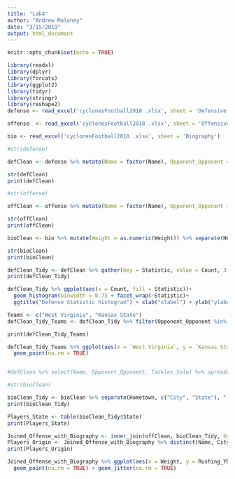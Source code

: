 ```yaml
---
title: "Lab4"
author: "Andrew Maloney"
date: "3/15/2019"
output: html_document
---
```


```r
knitr::opts_chunk$set(echo = TRUE)
```


```r

library(readxl)
library(dplyr) 
library(forcats)
library(ggplot2)
library(tidyr)
library(stringr)
library(reshape2)
defense <- read_excel('cyclonesFootball2018 .xlsx', sheet = 'Defensive')

offense  <- read_excel('cyclonesFootball2018 .xlsx', sheet = 'Offensive')

bio <- read_excel('cyclonesFootball2018 .xlsx', sheet = 'Biography')


```

```r
#str(defense)

defClean <- defense %>% mutate(Name = factor(Name), Opponent_Opponent = factor(Opponent_Opponent)) %>% mutate_at(vars(starts_with("Tack")), list(as.numeric)) %>% mutate_at(vars(starts_with("Turn")), list(as.numeric)) %>% mutate_at(vars(starts_with("Pass")), list(as.numeric))

str(defClean)
print(defClean)

```

```r
#str(offense)

offClean <- offense %>% mutate(Name = factor(Name), Opponent_Opponent = factor(Opponent_Opponent)) %>% mutate_at(vars(starts_with("Rec")), list(as.numeric)) %>% mutate_at(vars(starts_with("Rush")), list(as.numeric)) %>% mutate_at(vars(starts_with("Pass")), list(as.numeric))

str(offClean)
print(offClean)
```

```r

bioClean <- bio %>% mutate(Weight = as.numeric(Weight)) %>% separate(Height, c("Feet", "Inches"), "-", convert = TRUE) %>% mutate(Height = (Feet*12) + Inches)

str(bioClean)
print(bioClean)
```

```r

defClean_Tidy <- defClean %>% gather(key = Statistic, value = Count, 3:11)
print(defClean_Tidy)
```

```r
defClean_Tidy %>% ggplot(aes(x = Count, fill = Statistic))+ 
  geom_histogram(binwidth = 0.7) + facet_wrap(~Statistic)+
  ggtitle("Defense Statistic histogram") + xlab("xlabel") + ylab("ylabel")

```

```r
Teams <- c("West Virginia", "Kansas State")
defClean_Tidy_Teams <- defClean_Tidy %>% filter(Opponent_Opponent %in% Teams) %>% spread(key = Opponent_Opponent, value = Count) %>% filter(Statistic == "Tackles_Solo")

print(defClean_Tidy_Teams)

defClean_Tidy_Teams %>% ggplot(aes(x = `West Virginia`, y = `Kansas State`))+ 
  geom_point(na.rm = TRUE) 


#defClean %>% select(Name, Opponent_Opponent, Tackles_Solo) %>% spread(Opponent_Opponent, Tackles_Solo) %>% ggplot(aes(x = `West Virginia`, y = `Kansas State`)) + geom_point()
```

```r
#str(bioClean)

bioClean_Tidy <- bioClean %>% separate(Hometown, c("City", "State"), ",", convert = TRUE )
print(bioClean_Tidy)

Players_State <- table(bioClean_Tidy$State)
print(Players_State)

```

```r
Joined_Offense_with_Biography <- inner_join(offClean, bioClean_Tidy, by = "Name")
Players_Origin <- Joined_Offense_with_Biography %>% distinct(Name, City, State, Highschool)
print(Players_Origin)

Joined_Offense_with_Biography %>% ggplot(aes(x = Weight, y = Rushing_YDS, color = Name))+
  geom_point(na.rm = TRUE) + geom_jitter(na.rm = TRUE)


```




